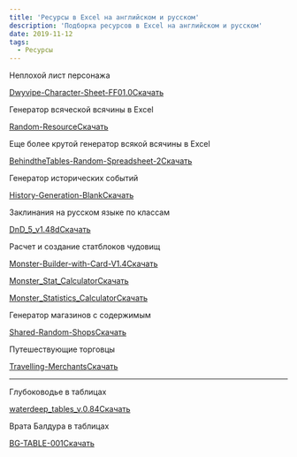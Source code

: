 ```yaml
---
title: 'Ресурсы в Excel на английском и русском'
description: 'Подборка ресурсов в Excel на английском и русском'
date: 2019-11-12
tags:
  - Ресурсы
---
```


Неплохой лист персонажа

[Dwyvipe-Character-Sheet-FF01.0](https://cyborgsandmages.com/wp-content/uploads/2019/11/Dwyvipe-Character-Sheet-FF01.0.xlsx)[Скачать](https://cyborgsandmages.com/wp-content/uploads/2019/11/Dwyvipe-Character-Sheet-FF01.0.xlsx)

Генератор всяческой всячины в Excel

[Random-Resource](https://cyborgsandmages.com/wp-content/uploads/2019/11/Random-Resource.xlsm)[Скачать](https://cyborgsandmages.com/wp-content/uploads/2019/11/Random-Resource.xlsm)

Еще более крутой генератор всякой всячины в Excel

[BehindtheTables-Random-Spreadsheet-2](https://cyborgsandmages.com/wp-content/uploads/2019/11/BehindtheTables-Random-Spreadsheet-2.xlsx)[Скачать](https://cyborgsandmages.com/wp-content/uploads/2019/11/BehindtheTables-Random-Spreadsheet-2.xlsx)

Генератор исторических событий

[History-Generation-Blank](https://cyborgsandmages.com/wp-content/uploads/2019/11/History-Generation-Blank.xlsx)[Скачать](https://cyborgsandmages.com/wp-content/uploads/2019/11/History-Generation-Blank.xlsx)

Заклинания на русском языке по классам

[DnD_5_v1.48d](https://cyborgsandmages.com/wp-content/uploads/2019/11/DnD_5_v1.48d.xlsx)[Скачать](https://cyborgsandmages.com/wp-content/uploads/2019/11/DnD_5_v1.48d.xlsx)

Расчет и создание статблоков чудовищ

[Monster-Builder-with-Card-V1.4](https://cyborgsandmages.com/wp-content/uploads/2019/11/Monster-Builder-with-Card-V1.4.xlsx)[Скачать](https://cyborgsandmages.com/wp-content/uploads/2019/11/Monster-Builder-with-Card-V1.4.xlsx)

[Monster_Stat_Calculator](https://cyborgsandmages.com/wp-content/uploads/2019/11/Monster_Stat_Calculator.xlsx)[Скачать](https://cyborgsandmages.com/wp-content/uploads/2019/11/Monster_Stat_Calculator.xlsx)

[Monster_Statistics_Calculator](https://cyborgsandmages.com/wp-content/uploads/2019/11/Monster_Statistics_Calculator.xlsx)[Скачать](https://cyborgsandmages.com/wp-content/uploads/2019/11/Monster_Statistics_Calculator.xlsx)

Генератор магазинов с содержимым

[Shared-Random-Shops](https://cyborgsandmages.com/wp-content/uploads/2019/11/Shared-Random-Shops.xlsx)[Скачать](https://cyborgsandmages.com/wp-content/uploads/2019/11/Shared-Random-Shops.xlsx)

Путешествующие торговцы

[Travelling-Merchants](https://cyborgsandmages.com/wp-content/uploads/2019/11/Travelling-Merchants.xlsx)[Скачать](https://cyborgsandmages.com/wp-content/uploads/2019/11/Travelling-Merchants.xlsx)

---

Глубоководье в таблицах

[waterdeep_tables_v.0.84](https://cyborgsandmages.com/wp-content/uploads/2019/11/waterdeep_tables_v.0.84.xlsx)[Скачать](https://cyborgsandmages.com/wp-content/uploads/2019/11/waterdeep_tables_v.0.84.xlsx)

Врата Балдура в таблицах

[BG-TABLE-001](https://cyborgsandmages.com/wp-content/uploads/2019/11/BG-TABLE-001.xlsx)[Скачать](https://cyborgsandmages.com/wp-content/uploads/2019/11/BG-TABLE-001.xlsx)
